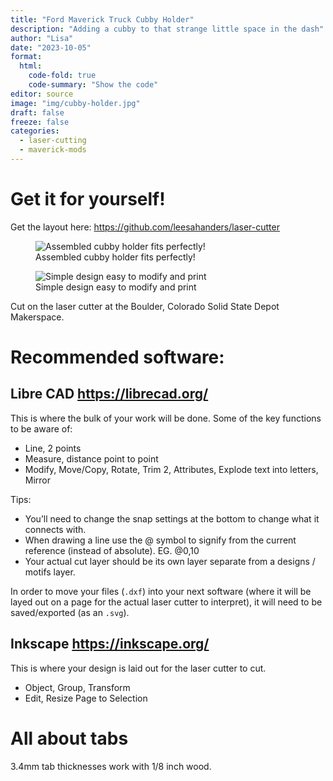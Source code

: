 ```yaml
---
title: "Ford Maverick Truck Cubby Holder"
description: "Adding a cubby to that strange little space in the dash"
author: "Lisa"
date: "2023-10-05"
format:
  html:
    code-fold: true
    code-summary: "Show the code"
editor: source
image: "img/cubby-holder.jpg"
draft: false
freeze: false
categories:
  - laser-cutting
  - maverick-mods
---
```


# Get it for yourself!

Get the layout here: <https://github.com/leesahanders/laser-cutter> 

![Assembled cubby holder fits perfectly!](img/cubby-holder.jpg)

![Simple design easy to modify and print](img/cubby-holder 2.jpg)


Cut on the laser cutter at the Boulder, Colorado Solid State Depot Makerspace. 

# Recommended software: 

## Libre CAD <https://librecad.org/>

This is where the bulk of your work will be done. Some of the key functions to be aware of: 

- Line, 2 points
- Measure, distance point to point
- Modify, Move/Copy, Rotate, Trim 2, Attributes, Explode text into letters, Mirror

Tips: 

- You'll need to change the snap settings at the bottom to change what it connects with. 
- When drawing a line use the @ symbol to signify from the current reference (instead of absolute). EG. @0,10
- Your actual cut layer should be its own layer separate from a designs / motifs layer. 

In order to move your files (`.dxf`) into your next software (where it will be layed out on a page for the actual laser cutter to interpret), it will need to be saved/exported (as an `.svg`). 

## Inkscape <https://inkscape.org/>

This is where your design is laid out for the laser cutter to cut. 

- Object, Group, Transform
- Edit, Resize Page to Selection 

# All about tabs

3.4mm tab thicknesses work with 1/8 inch wood. 


